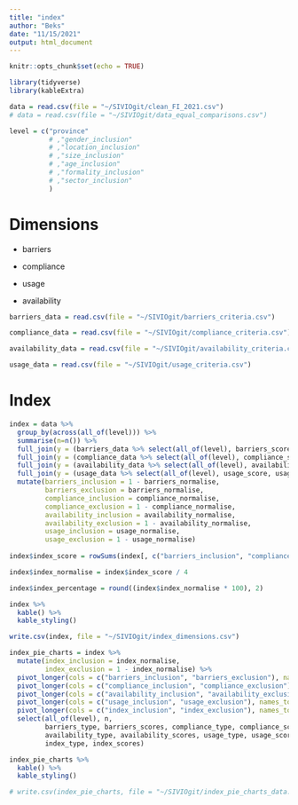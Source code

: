 ```yaml
---
title: "index"
author: "Beks"
date: "11/15/2021"
output: html_document
---
```


```r
knitr::opts_chunk$set(echo = TRUE)

library(tidyverse)
library(kableExtra)
```

```r
data = read.csv(file = "~/SIVIOgit/clean_FI_2021.csv")
# data = read.csv(file = "~/SIVIOgit/data_equal_comparisons.csv")
```

```r
level = c("province"
          # ,"gender_inclusion"
          # ,"location_inclusion"
          # ,"size_inclusion"
          # ,"age_inclusion"
          # ,"formality_inclusion"
          # ,"sector_inclusion"
          )
```


# Dimensions

- barriers

- compliance

- usage

- availability

```r
barriers_data = read.csv(file = "~/SIVIOgit/barriers_criteria.csv")
```

```r
compliance_data = read.csv(file = "~/SIVIOgit/compliance_criteria.csv")
```

```r
availability_data = read.csv(file = "~/SIVIOgit/availability_criteria.csv")
```

```r
usage_data = read.csv(file = "~/SIVIOgit/usage_criteria.csv")
```

# Index

```r
index = data %>%
  group_by(across(all_of(level))) %>%
  summarise(n=n()) %>%
  full_join(y = (barriers_data %>% select(all_of(level), barriers_score, barriers_normalise)), by = all_of(level)) %>%
  full_join(y = (compliance_data %>% select(all_of(level), compliance_score, compliance_normalise)), by = all_of(level)) %>%
  full_join(y = (availability_data %>% select(all_of(level), availability_score, availability_normalise)), by = all_of(level)) %>%
  full_join(y = (usage_data %>% select(all_of(level), usage_score, usage_normalise)), by = all_of(level)) %>%
  mutate(barriers_inclusion = 1 - barriers_normalise,
         barriers_exclusion = barriers_normalise,
         compliance_inclusion = compliance_normalise,
         compliance_exclusion = 1 - compliance_normalise,
         availability_inclusion = availability_normalise,
         availability_exclusion = 1 - availability_normalise,
         usage_inclusion = usage_normalise,
         usage_exclusion = 1 - usage_normalise)
  
index$index_score = rowSums(index[, c("barriers_inclusion", "compliance_inclusion", "availability_inclusion", "usage_inclusion")], na.rm = T)

index$index_normalise = index$index_score / 4

index$index_percentage = round((index$index_normalise * 100), 2)

index %>%
  kable() %>%
  kable_styling()
```

```r
write.csv(index, file = "~/SIVIOgit/index_dimensions.csv")
```

```r
index_pie_charts = index %>%
  mutate(index_inclusion = index_normalise,
         index_exclusion = 1 - index_normalise) %>%
  pivot_longer(cols = c("barriers_inclusion", "barriers_exclusion"), names_to = "barriers_type", values_to = "barriers_scores") %>%
  pivot_longer(cols = c("compliance_inclusion", "compliance_exclusion"), names_to = "compliance_type", values_to = "compliance_scores") %>%
  pivot_longer(cols = c("availability_inclusion", "availability_exclusion"), names_to = "availability_type", values_to = "availability_scores") %>%
  pivot_longer(cols = c("usage_inclusion", "usage_exclusion"), names_to = "usage_type", values_to = "usage_scores") %>%
  pivot_longer(cols = c("index_inclusion", "index_exclusion"), names_to = "index_type", values_to = "index_scores") %>%
  select(all_of(level), n, 
         barriers_type, barriers_scores, compliance_type, compliance_scores, 
         availability_type, availability_scores, usage_type, usage_scores, 
         index_type, index_scores)

index_pie_charts %>% 
  kable() %>%
  kable_styling()
```

```r
# write.csv(index_pie_charts, file = "~/SIVIOgit/index_pie_charts_data.csv")
```

